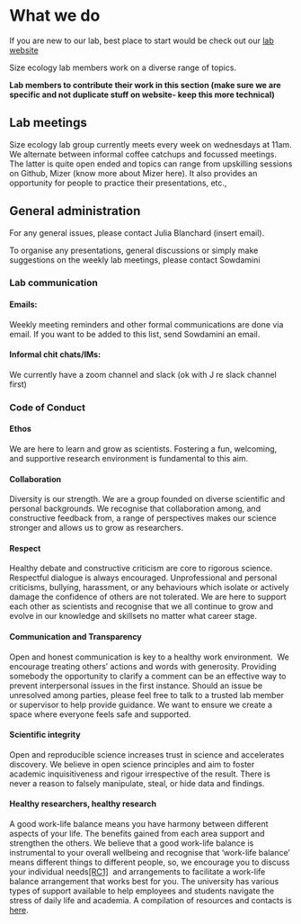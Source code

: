 # What we do {#sec-intro}

If you are new to our lab, best place to start would be check out our [lab website](https://www.sizeecology.org/)

Size ecology lab members work on a diverse range of topics.

**Lab members to contribute their work in this section (make sure we are specific and not duplicate stuff on website- keep this more technical)**

## Lab meetings

Size ecology lab group currently meets every week on wednesdays at 11am.
We alternate between informal coffee catchups and focussed meetings.
The latter is quite open ended and topics can range from upskilling sessions on Github, Mizer (know more about Mizer here).
It also provides an opportunity for people to practice their presentations, etc.,

## General administration

For any general issues, please contact Julia Blanchard (insert email).

To organise any presentations, general discussions or simply make suggestions on the weekly lab meetings, please contact Sowdamini

### Lab communication

#### Emails:

Weekly meeting reminders and other formal communications are done via email.
If you want to be added to this list, send Sowdamini an email.

#### Informal chit chats/IMs:

We currently have a zoom channel and slack (ok with J re slack channel first)

### Code of Conduct

#### Ethos

We are here to learn and grow as scientists.
Fostering a fun, welcoming, and supportive research environment is fundamental to this aim.

#### Collaboration

Diversity is our strength.
We are a group founded on diverse scientific and personal backgrounds.
We recognise that collaboration among, and constructive feedback from, a range of perspectives makes our science stronger and allows us to grow as researchers.

#### Respect

Healthy debate and constructive criticism are core to rigorous science.
Respectful dialogue is always encouraged.
Unprofessional and personal criticisms, bullying, harassment, or any behaviours which isolate or actively damage the confidence of others are not tolerated.
We are here to support each other as scientists and recognise that we all continue to grow and evolve in our knowledge and skillsets no matter what career stage.

#### Communication and Transparency

Open and honest communication is key to a healthy work environment. 
We encourage treating others' actions and words with generosity.
Providing somebody the opportunity to clarify a comment can be an effective way to prevent interpersonal issues in the first instance.
Should an issue be unresolved among parties, please feel free to talk to a trusted lab member or supervisor to help provide guidance.
We want to ensure we create a space where everyone feels safe and supported.

#### Scientific integrity

Open and reproducible science increases trust in science and accelerates discovery.
We believe in open science principles and aim to foster academic inquisitiveness and rigour irrespective of the result.
There is never a reason to falsely manipulate, steal, or hide data and findings.

#### Healthy researchers, healthy research

A good work-life balance means you have harmony between different aspects of your life.
The benefits gained from each area support and strengthen the others.
We believe that a good work-life balance is instrumental to your overall wellbeing and recognise that 'work-life balance' means different things to different people, so, we encourage you to discuss your individual needs[\[RC1\]](#_msocom_1)  and arrangements to facilitate a work-life balance arrangement that works best for you.
The university has various types of support available to help employees and students navigate the stress of daily life and academia.
A compilation of resources and contacts is [here](https://universitytasmania-my.sharepoint.com/:x:/g/personal/julia_blanchard_utas_edu_au/EaxVaVhr6i9MnRYiUDmXhRcB1C-wnojbu3v_yazRm1qF_Q?e=BlMB1c).

